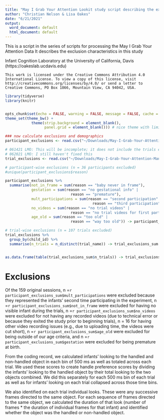 ```yaml
---
title: "May I Grab Your Attention Lookit study script describing the exclusion characteristics"
author: "Christian Nelson & Lisa Oakes"
date: "6/21/2021"
output:
  word_document: default
  html_document: default
---
```


  This is a script in the series of scripts for processing the May I Grab Your Attention Data
  It describes the exclusion characteristics in this study

  Infant Cognition Laboratory at the University of California, Davis (https://oakeslab.ucdavis.edu)
 
    This work is licensed under the Creative Commons Attribution 4.0
    International License. To view a copy of this license, visit
    http://creativecommons.org/licenses/by/4.0/ or send a letter to
    Creative Commons, PO Box 1866, Mountain View, CA 94042, USA.
    
```r

library(tidyverse)
library(knitr)


opts_chunk$set(echo = FALSE, warning = FALSE, message = FALSE, cache = FALSE)
theme_set(theme_bw() + 
            theme(strip.background = element_blank(), 
                  panel.grid = element_blank())) # nice theme with limited extras
```


```r
### now calculate exclusions and demographics
participant_exclusions <- read.csv("~/Downloads/May-I-Grab-Your-Attention-Manuscript-main/Manuscript Materials/1 Data Files/partExclusions.csv")

# 061421 LMO: This will be incomplete; it does not include the trials excluded because of video durations
# 062021 LMO: I still haven't fixed this
trial_exclusions <- read.csv("~/Downloads/May-I-Grab-Your-Attention-Manuscript-main/Manuscript Materials/1 Data Files/trialExclusions.csv")

# participant-wise exclusions (n = 36 participants excluded)
#unique(participant_exclusions$reason) 

participant_exclusions %>% 
  summarise(not_in_frame = sum(reason == "baby never in frame"),
            gestation = sum(reason == "no gestational info" | 
                              reason == "premature"),
            mult_participations = sum(reason == "second participation"| 
                                        reason == "third participation"),
            no_videos = sum(reason == "no trial videos" | 
                              reason == "no trial videos for first participation"),
            age_old = sum(reason == "too old" | 
                              reason == "way too old")) -> participant_exclusions_sum

# trial-wise exclusions (n = 107 trials excluded)
trial_exclusions %>% 
  group_by(child_id) %>% 
  summarise(n_trials = n_distinct(trial_name)) -> trial_exclusions_sum


as.data.frame(table(trial_exclusions_sum$n_trials)) -> trial_exclusions_table

```

# Exclusions

Of the 159 original sessions, n =`r participant_exclusions_sum$mult_participations` were excluded because they represented the infants' second time participating in the experiment, n =`r participant_exclusions_sum$not_in_frame` were excluded for having no visible infant during the trials, n =`r participant_exclusions_sum$no_videos` were excluded for not having any recorded videos (due to technical error or because they exited the study prior to beginning trials), n = 16 for having other video recording issues (e.g., due to uploading time, the videos were cut short), n =`r participant_exclusions_sum$age_old` were excluded for being outside of our age criteria, and n =`r participant_exclusions_sum$gestation` were excluded for being premature at birth. 

From the coding record, we calculated infants' looking to the handled and non-handled object in each bin of 500 ms as well as totaled across each trial. We used these scores to create handle preference scores by dividing the infants' looking to the handled object by their total looking to the two objects combined. We did this separately for each 500 ms bin of each trial as well as for infants' looking on each trial collapsed across those time bins.

We also identified on each trial individual looks. These were any successive frames directed to the same object. For each sequence of frames directed to the same object, we calculated the duration of that look (number of frames * the duration of individual frames for that infant) and identified whether the object was the handled or non-handled object. 

